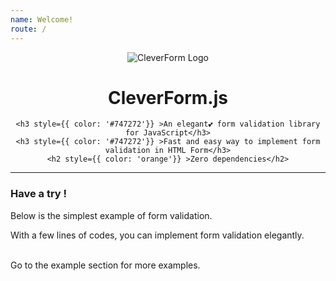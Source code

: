 ```yaml
---
name: Welcome!
route: /
---
```



<center>
    <img src="/public/assets/images/cf.png" alt="CleverForm Logo" style={{
        maxWidth: '100%',
        height: '40vh'
    }} />
    <h1 style={{ textAlign: 'center' , color: '#132857' , fontSize: '7vh'}}>CleverForm.js</h1>
    
    <h3 style={{ color: '#747272'}} >An elegant💕 form validation library for JavaScript</h3>
    <h3 style={{ color: '#747272'}} >Fast and easy way to implement form validation in HTML Form</h3>
    <h2 style={{ color: 'orange'}} >Zero dependencies</h2>
    
    
    
</center>

___

### Have a try !

Below is the simplest example of form validation. 

With a few lines of codes, you can implement form validation elegantly.

<PenCode 
    penID="gOrrYmX"
    height="620"
/>

<br/>
Go to the example section for more examples.